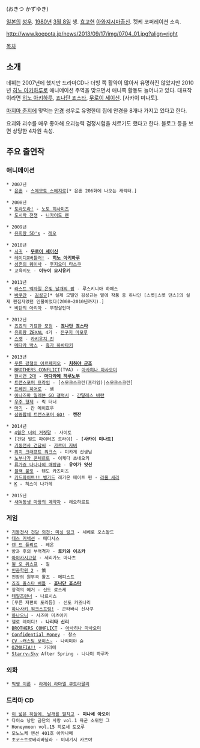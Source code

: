 {{{+1 興津和幸 }}} (おきつ かずゆき)

[[일본]]의 [[성우]]. [[1980년]] [[3월 8일]] 생. [[효고]]현 [[아와지시마]]출신. 켓케 코퍼레이션 소속.

http://www.koepota.jp/news/2013/09/17/img/0704_01.jpg?align=right

[[목차]]

== 소개 ==
데뷔는 2007년에 했지만 드라마CD나 더빙 쪽 활약이 많아서 유명하진 않았지만 2010년 [[히노 아키하루]]로 애니메이션 주역을 맞으면서 애니쪽 활동도 늘어나고 있다. 대표작이라면 [[히노 아키하루]], [[죠나단 죠스타]], [[무로이 세이신]]. [사카이 미나토].

[[마지마 준지]]에 맞먹는 [[안경]] 성우로 유명한데 집에 안경을 8개나 가지고 있다고 한다.

요괴와 괴수를 매우 좋아해 요괴능력 검정시험을 치르기도 했다고 한다. 블로그 등을 보면 상당한 4차원 속성.

== 주요 출연작 ==
=== 애니메이션 ===
 * 2007년
  * [[은혼]] - [[스에모토 스에지로]][* 은혼 206화에 나오는 캐릭터.]

 * 2008년
  * [[토라도라!]] - [[노토 히사미츠]]
  * [[도시락 전쟁]] - [[니카이도 렌]]

 * 2009년
  * [[유희왕 5D's]] - [[레오]]

 * 2010년
  * [[시귀]] - '''[[무로이 세이신]]'''
  * [[레이디X버틀러!]] - '''[[히노 아키하루]]'''
  * [[성흔의 퀘이사]] - [[성흔의 퀘이사/기타 등장인물#s-1.3|후지오미 타스쿠]]
  * 교육지도 - '''이누이 요시유키'''

 * 2011년
  * [[라스트 엑자일 은빛 날개의 팜]] - 루스키니아 하페스
  * [[바쿠만]] - [[김성규]][* 실제 모델인 김성규는 밑에 작품 중 하나인 [스켓|스켓 댄스]의 실제 편집자였던 인물이었다(2008~2010년까지).]
  * [[비탄의 아리아]] - 무정살인마

 * 2012년
  * [[죠죠의 기묘한 모험(TVA)|죠죠의 기묘한 모험]] - '''[[죠나단 죠스타]]'''
  * [[유희왕 ZEXAL]] 4기 - [[진구지 마모루]]
  * [[스켓]] - [[카키우치 진]]
  * [[메다카 박스]] - [[휴가 하바타키]]

 * 2013년
  * [[푸른 강철의 아르페지오]] - '''[[치하야 군조]]'''
  * [[BROTHERS CONFLICT]](TVA) - [[아사히나 마사오미]]
  * [[현시연|현시연 2대]] - '''[[마다라메 하루노부]]'''
  * [[트랜스포머 프라임]] - [스모크스크린(프라임)|스모크스크린]
  * [[트레인 히어로]] - 샘
  * [[이나즈마 일레븐 GO 갤럭시]] - [[간달레스 바란]]
  * [[우주 형제]] - 릭 터너
  * [[마기(만화)|마기]] - 칸 메이호우
  * [[삼중합체 트랜스포머 GO!]] - '''켄잔'''

 * 2014년
  * [[4월은 너의 거짓말]] - 사이토
  * [건담 빌드 파이터즈 트라이] - '''[사카이 미나토]'''
  * [[기동전사 건담씨]] - [[가르마 자비]]
  * [[위치 크래프트 워크스]] - 미카게 선생님
  * [[노부나가 콘체르토]] - 이케다 츠네오키
  * [[류가죠 나나나의 매장금]] - '''유이가 잇신'''
  * [[블랙 불릿]] - 텐도 카즈미츠
  * [[카드파이트!! 뱅가드]] 레기온 메이트 편 - [[라울 세라]]
  * [[K]] - 히스이 나가레

 * 2015년
  * [[새여동생 마왕의 계약자]] - 레오하르트

=== 게임 ===
 * [[기동전사 건담 외전: 미싱 링크]] - 세베로 오스왈드
 * [[데스 커넥션]] - 메디시스
 * [[렌 드 플뢰르]] - 레온
 * 방과 후의 부적격자 - '''토키와 이츠카'''
 * [[아야카시고항]] - 세리가노 마나츠
 * [[윌 오 위스프(게임)|윌 오 위스프]] - 질
 * [[인공학원 2]] - 策
 * 전장의 원무곡 왈츠 - 메피스트
 * [[죠죠 올스타 배틀]] - '''[[죠나단 죠스타]]'''
 * 창격의 예거 - 신도 료스케
 * [[테일즈런너]] - 나르시스
 * [푸른 저편의 포리듬] - 신도 카즈나리
 * [[하나사키 워크스프링!]] - 곤타바시 신사쿠
 * [[하나오니]] - 시즈마 미츠아키
 * 헬로 레이디! - '''나리타 신리'''
 * [[BROTHERS CONFLICT]] - [[아사히나 마사오미]]
 * [[Confidential Money]] - 찰스
 * [[CV ~캐스팅 보이스~]] - 나리미야 슌
 * [[OZMAFIA!!]] - 키리에
 * [[Starry☆Sky]] After Spring - 나나미 하루카

=== 외화 ===
 * [[빅뱅 이론]] - [[라제쉬 라마엘 쿠트라팔리]]

=== 드라마 CD ===
 * [[이 넓은 하늘에, 날개를 펼치고]] - '''미나세 아오이'''
 * 다이쇼 낭만 금단의 사랑 vol.1 육군 소위인 그
 * Honeymoon vol.15 히로세 토오루
 * 모노노케 맨션 401호 아카나메
 * 초코스트로베리바닐라 - 미네기시 카츠야 
 
